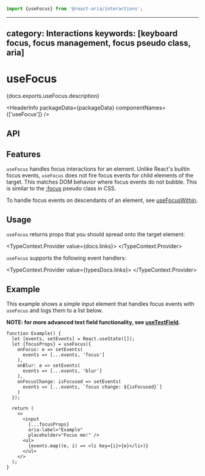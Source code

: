 <!-- Copyright 2020 Adobe. All rights reserved.
This file is licensed to you under the Apache License, Version 2.0 (the "License");
you may not use this file except in compliance with the License. You may obtain a copy
of the License at http://www.apache.org/licenses/LICENSE-2.0
Unless required by applicable law or agreed to in writing, software distributed under
the License is distributed on an "AS IS" BASIS, WITHOUT WARRANTIES OR REPRESENTATIONS
OF ANY KIND, either express or implied. See the License for the specific language
governing permissions and limitations under the License. -->



```jsx import
import {useFocus} from '@react-aria/interactions';
```

---
category: Interactions
keywords: [keyboard focus, focus management, focus pseudo class, aria]
---

# useFocus

<p>{docs.exports.useFocus.description}</p>

<HeaderInfo
  packageData={packageData}
  componentNames={['useFocus']} />

## API

<FunctionAPI function={docs.exports.useFocus} links={docs.links} />

## Features

`useFocus` handles focus interactions for an element. Unlike React's builtin focus events,
`useFocus` does not fire focus events for child elements of the target. This matches DOM
behavior where focus events do not bubble. This is similar to
the [:focus](https://developer.mozilla.org/en-US/docs/Web/CSS/:focus) pseudo class
in CSS.

To handle focus events on descendants of an element, see [useFocusWithin](useFocusWithin.html).

## Usage

`useFocus` returns props that you should spread onto the target element:

<TypeContext.Provider value={docs.links}>
  <InterfaceType properties={docs.links[docs.exports.useFocus.return.id].properties} />
</TypeContext.Provider>

`useFocus` supports the following event handlers:

<TypeContext.Provider value={typesDocs.links}>
  <InterfaceType properties={typesDocs.exports.FocusEvents.properties} />
</TypeContext.Provider>

## Example

This example shows a simple input element that handles focus events with `useFocus` and logs them to a list below.

**NOTE: for more advanced text field functionality, see [useTextField](useTextField.html).**

```tsx example
function Example() {
  let [events, setEvents] = React.useState([]);
  let {focusProps} = useFocus({
    onFocus: e => setEvents(
      events => [...events, 'focus']
    ),
    onBlur: e => setEvents(
      events => [...events, 'blur']
    ),
    onFocusChange: isFocused => setEvents(
      events => [...events, `focus change: ${isFocused}`]
    )
  });

  return (
    <>
      <input
        {...focusProps}
        aria-label="Example"
        placeholder="Focus me!" />
      <ul>
        {events.map((e, i) => <li key={i}>{e}</li>)}
      </ul>
    </>
  );
}
```
